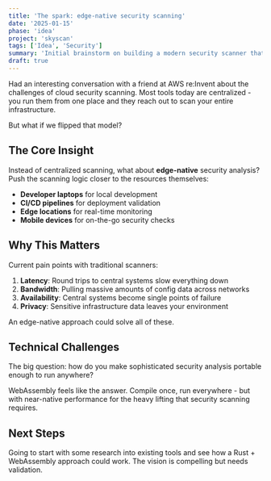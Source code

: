 ```yaml
---
title: 'The spark: edge-native security scanning'
date: '2025-01-15'
phase: 'idea'
project: 'skyscan'
tags: ['Idea', 'Security']
summary: 'Initial brainstorm on building a modern security scanner that runs at the edge instead of centralized infrastructure.'
draft: true
---
```


Had an interesting conversation with a friend at AWS re:Invent about the challenges of cloud security scanning. Most tools today are centralized - you run them from one place and they reach out to scan your entire infrastructure.

But what if we flipped that model?

## The Core Insight

Instead of centralized scanning, what about **edge-native** security analysis? Push the scanning logic closer to the resources themselves:

- **Developer laptops** for local development
- **CI/CD pipelines** for deployment validation
- **Edge locations** for real-time monitoring
- **Mobile devices** for on-the-go security checks

## Why This Matters

Current pain points with traditional scanners:

1. **Latency**: Round trips to central systems slow everything down
2. **Bandwidth**: Pulling massive amounts of config data across networks
3. **Availability**: Central systems become single points of failure
4. **Privacy**: Sensitive infrastructure data leaves your environment

An edge-native approach could solve all of these.

## Technical Challenges

The big question: how do you make sophisticated security analysis portable enough to run anywhere?

WebAssembly feels like the answer. Compile once, run everywhere - but with near-native performance for the heavy lifting that security scanning requires.

## Next Steps

Going to start with some research into existing tools and see how a Rust + WebAssembly approach could work. The vision is compelling but needs validation.
